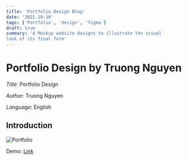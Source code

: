 ```yaml
---
title: 'Portfolio Design Blog'
date: '2021-10-10'
tags: ['Portfolio', 'design', 'figma']
draft: true
summary: 'A Mockup website designs to illustrate the visual
look of its final form'
---
```


# Portfolio Design by Truong Nguyen

_Title_: Portfolio Design

_Author_: Truong Nguyen

_Language_: English

## Introduction

![Portfolio](/static/images/portfolio_main.png 'Portfolio')

Demo: [Link](https://www.figma.com/proto/zLxnTYSSv2yI6IwS4qoCCS/Portfolio-Design-2?node-id=2%3A1490&scaling=scale-down-width&page-id=0%3A1)
